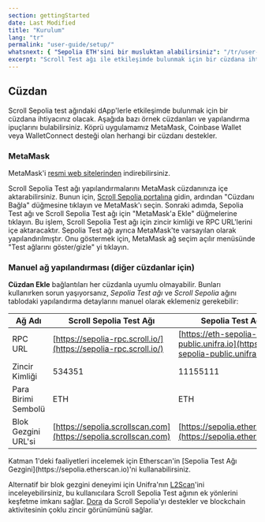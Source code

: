 ```yaml
---
section: gettingStarted
date: Last Modified
title: "Kurulum"
lang: "tr"
permalink: "user-guide/setup/"
whatsnext: { "Sepolia ETH'sini bir musluktan alabilirsiniz": "/tr/user-guide/faucet" }
excerpt: "Scroll Test ağı ile etkileşimde bulunmak için bir cüzdana ihtiyacınız var. Bazı örnek cüzdanlara ve yapılandırma ipuçlarına işte buradan ulaşabilirsiniz."
---
```



## Cüzdan

Scroll Sepolia test ağındaki dApp'lerle etkileşimde bulunmak için bir cüzdana ihtiyacınız olacak. Aşağıda bazı örnek cüzdanları ve yapılandırma ipuçlarını bulabilirsiniz. Köprü uygulamamız MetaMask, Coinbase Wallet veya WalletConnect desteği olan herhangi bir cüzdanı destekler.

### MetaMask

MetaMask'i [resmi web sitelerinden](https://metamask.io/download/) indirebilirsiniz.

Scroll Sepolia Test ağı yapılandırmalarını MetaMask cüzdanınıza içe aktarabilirsiniz. Bunun için, [Scroll Sepolia portalına](https://sepolia.scroll.io/portal) gidin, ardından "Cüzdanı Bağla" düğmesine tıklayın ve MetaMask'ı seçin. Sonraki adımda, Sepolia Test ağı ve Scroll Sepolia Test ağı için "MetaMask'a Ekle" düğmelerine tıklayın. Bu işlem, Scroll Sepolia Test ağı için zincir kimliği ve RPC URL'lerini içe aktaracaktır. Sepolia Test ağı ayrıca MetaMask'te varsayılan olarak yapılandırılmıştır. Onu göstermek için, MetaMask ağ seçim açılır menüsünde "Test ağlarını göster/gizle" yi tıklayın.

### Manuel ağ yapılandırması (diğer cüzdanlar için)

**Cüzdan Ekle** bağlantıları her cüzdanla uyumlu olmayabilir. Bunları kullanırken sorun yaşıyorsanız, _Sepolia Test ağı_ ve _Scroll Sepolia_ ağını tablodaki yapılandırma detaylarını manuel olarak eklemeniz gerekebilir:

| Ağ Adı             | Scroll Sepolia Test Ağı                                          | Sepolia Test Ağı                                                             |
| ------------------ | ---------------------------------------------------------------- | ---------------------------------------------------------------------------- |
| RPC URL            | [https://sepolia-rpc.scroll.io/](https://sepolia-rpc.scroll.io/) | [https://eth-sepolia-public.unifra.io](https://eth-sepolia-public.unifra.io) |
| Zincir Kimliği     | 534351                                                           | 11155111                                                                     |
| Para Birimi Sembolü| ETH                                                              | ETH                                                                          |
| Blok Gezgini URL'si| [https://sepolia.scrollscan.com](https://sepolia.scrollscan.com) | [https://sepolia.etherscan.io](https://sepolia.etherscan.io)                 |

<Aside type="tip" title="Ek Blok Gezginleri">
  Katman 1'deki faaliyetleri incelemek için Etherscan'in [Sepolia Test Ağı Gezgini](https://sepolia.etherscan.io)'ni kullanabilirsiniz.

Alternatif bir blok gezgini deneyimi için Unifra'nın [L2Scan](https://scroll-sepolia.l2scan.co/)'ini inceleyebilirsiniz, bu kullanıcılara Scroll Sepolia Test ağının ek yönlerini keşfetme imkanı sağlar.
[Dora](https://www.ondora.xyz/network/scroll-sepolia/interactions) da Scroll Sepolia'yı destekler ve blockchain aktivitesinin çoklu zincir görünümünü sağlar.

</Aside>
